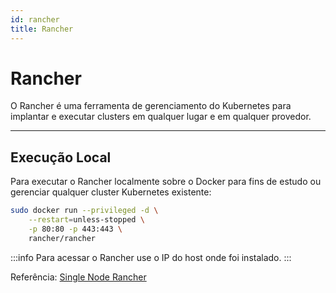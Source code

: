 ---
id: rancher
title: Rancher
---

# Rancher

O Rancher é uma ferramenta de gerenciamento do Kubernetes para implantar e
executar clusters em qualquer lugar e em qualquer provedor.

---

## Execução Local

Para executar o Rancher localmente sobre o Docker para fins de estudo ou
gerenciar qualquer cluster Kubernetes existente:

```bash
sudo docker run --privileged -d \
    --restart=unless-stopped \
    -p 80:80 -p 443:443 \
    rancher/rancher
```

:::info
Para acessar o Rancher use o IP do host onde foi instalado.
:::

Referência: [Single Node Rancher](https://ranchermanager.docs.rancher.com/reference-guides/single-node-rancher-in-docker/http-proxy-configuration)
